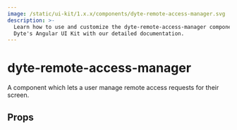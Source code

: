 ```yaml
---
image: /static/ui-kit/1.x.x/components/dyte-remote-access-manager.svg
description: >-
  Learn how to use and customize the dyte-remote-access-manager component in
  Dyte's Angular UI Kit with our detailed documentation.
---
```


# dyte-remote-access-manager

A component which lets a user manage remote access requests for their screen.

## Props

<PropsTable of="dyte-remote-access-manager" />

<head>
  <title>Angular UI Kit dyte-remote-access-manager</title>
</head>
